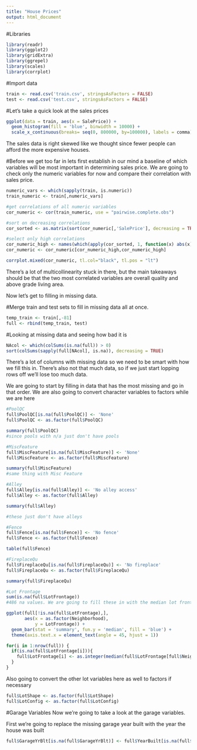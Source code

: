 ```yaml
---
title: "House Prices"
output: html_document
---
```


#Libraries
```r
library(readr)
library(ggplot2)
library(gridExtra)
library(ggrepel)
library(scales)
library(corrplot)
```

#Import data
```r
train <- read.csv('train.csv', stringsAsFactors = FALSE)
test <- read.csv('test.csv', stringsAsFactors = FALSE)
```

#Let's take a quick look at the sales prices 
```r
ggplot(data = train, aes(x = SalePrice)) +
  geom_histogram(fill = 'blue', binwidth = 10000) +
  scale_x_continuous(breaks= seq(0, 800000, by=100000), labels = comma)

```
The sales data is right skewed like we thought since fewer people can afford the more expensive houses. 

#Before we get too far in lets first establish in our mind a baseline of which variables will be most important in determining sales price. We are going to check only the numeric variables for now and compare their correlation with sales price. 
```r
numeric_vars <- which(sapply(train, is.numeric))
train_numeric <- train[,numeric_vars]

#get correlations of all numeric variables
cor_numeric <- cor(train_numeric, use = "pairwise.complete.obs")

#sort on decreasing correlations
cor_sorted <- as.matrix(sort(cor_numeric[,'SalePrice'], decreasing = TRUE))

#select only high correlations
cor_numeric_high <- names(which(apply(cor_sorted, 1, function(x) abs(x)>0.5)))
cor_numeric <- cor_numeric[cor_numeric_high,cor_numeric_high]

corrplot.mixed(cor_numeric, tl.col="black", tl.pos = "lt")
```
There's a lot of multicollinearity stuck in there, but the main takeaways should be that the two most correlated variables are overall quality and above grade living area. 


Now let's get to filling in missing data.

#Merge train and test sets to fill in missing data all at once.
```r
temp_train <- train[,-81]
full <- rbind(temp_train, test)
```

#Looking at missing data and seeing how bad it is
```r
NAcol <- which(colSums(is.na(full)) > 0)
sort(colSums(sapply(full[NAcol], is.na)), decreasing = TRUE)
```
There's a lot of columns with missing data so we need to be smart with how we fill this in. There's also not that much data, so if we just start lopping rows off we'll lose too much data.

We are going to start by filling in data that has the most missing and go in that order. We are also going to convert character variables to factors while we are here

```r
#PoolQC
full$PoolQC[is.na(full$PoolQC)] <- 'None'
full$PoolQC <- as.factor(full$PoolQC)

summary(full$PoolQC)
#since pools with n/a just don't have pools
```

```r
#MiscFeature
full$MiscFeature[is.na(full$MiscFeature)] <- 'None'
full$MiscFeature <- as.factor(full$MiscFeature)

summary(full$MiscFeature)
#same thing with Misc Feature
```

```r
#Alley
full$Alley[is.na(full$Alley)] <- 'No alley access'
full$Alley <- as.factor(full$Alley)

summary(full$Alley)

#these just don't have alleys
```

```r
#Fence
full$Fence[is.na(full$Fence)] <- 'No fence'
full$Fence <- as.factor(full$Fence)

table(full$Fence)

```

```r
#FireplaceQu
full$FireplaceQu[is.na(full$FireplaceQu)] <- 'No fireplace'
full$FireplaceQu <- as.factor(full$FireplaceQu)

summary(full$FireplaceQu)
```

```r
#Lot Frontage
sum(is.na(full$LotFrontage))
#486 na values. We are going to fill these in with the median lot frontage values of the corresponding neighborhood

ggplot(full[!is.na(full$LotFrontage),], 
       aes(x = as.factor(Neighborhood), 
           y = LotFrontage)) +
  geom_bar(stat = 'summary', fun.y = 'median', fill = 'blue') +
  theme(axis.text.x = element_text(angle = 45, hjust = 1))

for(i in 1:nrow(full)) {
  if(is.na(full$LotFrontage[i])){
    full$LotFrontage[i] <- as.integer(median(full$LotFrontage[full$Neighborhood == full$Neighborhood[i]], na.rm = TRUE))
  }
}
```

Also going to convert the other lot variables here as well to factors if necessary
```r
full$LotShape <- as.factor(full$LotShape)
full$LotConfig <- as.factor(full$LotConfig)
```

#Garage Variables
Now we're going to take a look at the garage variables. 

First we're going to replace the missing garage year built with the year the house was built
```r
full$GarageYrBlt[is.na(full$GarageYrBlt)] <- full$YearBuilt[is.na(full$GarageYrBlt)]
```

```r


```








